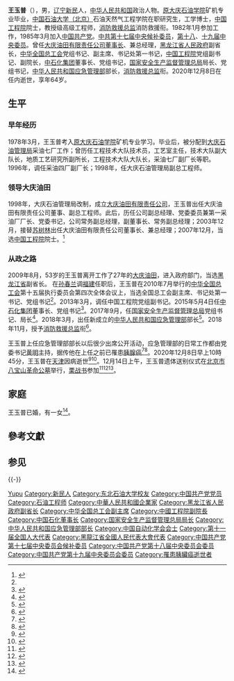 {{Infobox officeholder
| 后缀尊称    = [[中华人民共和国消防救援衔|消防救援总监]] [[中国工程院院士|院士]]
| 图像        = Wang Yupu.png
| 图像说明    = 王玉普，2017年
| 职务1       = {{PRC}}第1任[[中华人民共和国应急管理部|应急管理部部长]]
| 就任日期1   = 2018年3月19日
| 卸任日期1   = {{box|2020年12月8日}}
| 总理1       = [[李克强|李克强]]
| 1blankname1 = 副部长
| 1namedata1  =[[黄明_(1957年)|黄明]] {{Small|[[中华人民共和国消防救援衔|消防救援总监]]}}、{{wrap}}[[付建华|付建华]]、{{wrap}}[[孙华山|孙华山]]、{{wrap}}[[郑国光|郑国光]]、{{wrap}}[[黄玉治|黄玉治]]、{{wrap}}[[叶建春|叶建春]]、{{wrap}}[[尚勇|尚勇]]（正部长级）
| 前任1       = 新设
| 继任1       = [[黄明_(1957年)|黄明]]
| 职务2       = {{PRC}}<br>第6任[[国家安全生产监督管理总局|国家安全生产监督管理总局]]局长
| 就任日期2   = 2017年9月19日
| 卸任日期2   = 2018年3月19日
| 总理2       = [[李克强|李克强]]
| 前任2       = [[杨焕宁|杨焕宁]]
| 继任2       = 机构撤销
| 职务3       = [[中国石油化工集团公司|中国石油化工集团公司]]董事长
| 就任日期3   = 2015年5月4日
| 卸任日期3   = 2017年9月19日
| 前任3       = [[傅成玉|傅成玉]]
| 继任3       = [[戴厚良|戴厚良]]
| 职务4       = [[中国工程院|中国工程院]]副院长（排名第一）
| 就任日期4   = 2013年3月11日
| 卸任日期4   = 2015年5月4日
| 1blankname4 = 院长
| 1namedata4  = [[周济|周济]]
| 前任4       = [[潘云鹤|潘云鹤]]
| 继任4       = [[李晓红|李晓红]]
| 姓名        = 王玉普
| 原名        = 
| 出生日期    = {{birth date|1956|10|6}}
| 出生地点    = {{CHN}}[[辽宁省|辽宁省]][[辽阳专区|辽阳专区]][[新民县|新民县]]
| 逝世日期    = {{death date and age|2020|12|8|1956|10|6}}
| 逝世地点    = {{CHN}}[[天津市|天津市]]
| 政党        = {{CPC}}
| 父母        = 
| 配偶        = <!--{{marriage|姓名|}} -->
| 子女        = 
| 亲属        = 
| 信仰        = 
| 母校        = [[东北石油大学|东北石油大学]]
| 网站        = 
| 签名        = 
| 脚注        = 
|office=[[File:danghui.svg|20px]][[中国共产党中央委员会委员|中国共产党中央委员会委员]]|termstart=2012年11月14日|termend={{box|2020年12月8日}}|term=[[中国共产党第十八届中央委员会|中国共产党第十八届中央委员会]]<br>[[中国共产党第十九届中央委员会|中国共产党第十九届中央委员会]]|general_secretary=[[习近平|习近平]]}}
'''王玉普'''（{{bd|1956年|10月6日|2020年|12月8日|catIdx=W王}}），男，[[辽宁省|辽宁]][[新民市|新民]]人，[[中华人民共和国|中华人民共和国]]政治人物。[[东北石油大学|原大庆石油学院]]矿机专业毕业，[[中国石油大学（北京）|中国石油大学（北京）]]石油天然气工程学院在职研究生，工学博士，[[中国工程院|中国工程院]]院士，教授级高级工程师，[[中华人民共和国消防救援衔|消防救援总监]]消防救援衔。1982年1月参加工作，1985年3月加入[[中国共产党|中国共产党]]。[[中国共产党第十七届中央委员会候补委员列表|中共第十七届中央候补委员]]，[[中国共产党第十八届中央委员会委员列表|第十八]]、[[中国共产党第十九届中央委员会委员列表|十九届中央委员]]。曾任[[大庆油田有限责任公司|大庆油田有限责任公司]][[董事长|董事长]]、兼总经理，[[黑龙江省人民政府|黑龙江省人民政府]]副省长，[[中华全国总工会|中华全国总工会]]党组书记、副主席、书记处第一书记，[[中国工程院|中国工程院]]党组副书记、副院长，[[中国石油化工集团|中石化集团]]董事长、党组书记，[[国家安全生产监督管理总局|国家安全生产监督管理总局]]局长、党组书记，[[中华人民共和国应急管理部|中华人民共和国应急管理部]]部长，[[中华人民共和国消防救援衔|消防救援总监]]衔。2020年12月8日在任内逝世，享年64岁。

== 生平 ==
=== 早年经历 ===
1978年3月，王玉普考入[[东北石油大学|原大庆石油学院]]矿机专业学习。毕业后，被分配到[[大庆油田有限责任公司|大庆石油管理局]]采油七厂工作；曾历任工程技术大队技术员，工艺室主任，技术大队副大队长，地质工艺研究所副所长，工程技术大队大队长，采油七厂副厂长等职。1996年，调任采油四厂副厂长；1998年，任大庆石油管理局副总工程师。

=== 领导大庆油田 ===
1998年，大庆石油管理局改制，成立[[大庆油田有限责任公司|大庆油田有限责任公司]]，王玉普出任大庆油田有限责任公司董事、副总工程师。此后，历任公司副总经理、党委委员兼第一采油厂厂长、党委书记，公司常务副总经理，副董事长、常务副总经理；2003年12月，接替[[苏树林|苏树林]]出任大庆油田有限责任公司董事长、兼总经理；2007年12月，当选[[中国工程院|中国工程院]]院士。<ref name=":0">{{Cite web|title=王玉普当选全国总工会副主席书记处第一书记|url=http://leaders.people.com.cn/GB/12255690.html|accessdate=2018-03-19|date=2010-07-27|publisher=人民网|archiveurl=https://web.archive.org/web/20160304085745/http://leaders.people.com.cn/GB/12255690.html|archivedate=2016-03-04|dead-url=no}}</ref>

=== 从政之路 ===
2009年8月，53岁的王玉普离开工作了27年的[[大庆油田|大庆油田]]，进入政府部门，当选[[黑龙江省|黑龙江省]]副省长。 在[[孙春兰|孙春兰]]调[[福建省|福建]]任职后，王玉普在2010年7月举行的[[中华全国总工会|中华全国总工会]]第十五届执行委员会第四次全体会议上，当选全国总工会副主席、书记处第一书记、党组书记<ref name=":0" />。2013年3月，调任中国工程院党组副书记。2015年5月4日任[[中国石油化工集团|中石化集团]]董事长、党组书记<ref>{{cite web|title=王玉普任中石化董事长 傅成玉到龄退出领导班子|url=http://news.163.com/15/0504/15/AOPI463I0001124J.html|accessdate=2015-05-04|date=2015-05-04|publisher=网易|archiveurl=https://web.archive.org/web/20150507025753/http://news.163.com/15/0504/15/AOPI463I0001124J.html|archivedate=2015-05-07|dead-url=yes}}</ref>。2017年9月，任[[国家安全生产监督管理总局|国家安全生产监督管理总局]]党组书记、局长<ref>{{cite web|title=王玉普任国家安监总局局长(简历)|url=http://district.ce.cn/newarea/sddy/201709/22/t20170922_26227566.shtml|accessdate=2017-09-22|date=2017-09-22|publisher=中国经济网|archiveurl=https://web.archive.org/web/20170923002356/http://district.ce.cn/newarea/sddy/201709/22/t20170922_26227566.shtml|archivedate=2017-09-23|dead-url=no}}</ref>。2018年3月，出任新成立的[[中华人民共和国应急管理部|中华人民共和国应急管理部]]部长<ref>{{Cite web|title=快讯：大会经投票表决，决定国务院秘书长、各部部长、各委员会主任、中国人民银行行长、审计长|url=http://www.xinhuanet.com/politics/2018lh/2018-03/19/c_1122557436.htm|accessdate=2018-03-19|date=2018-03-19|publisher=新华网|archiveurl=https://web.archive.org/web/20180319101945/http://www.xinhuanet.com/politics/2018lh/2018-03/19/c_1122557436.htm|archivedate=2018-03-19|dead-url=no}}</ref>。2018年11月，授予[[中华人民共和国消防救援衔|消防救援总监]]衔<ref>{{cite web|title=应急管理部简报第1期（总第1期）|url=http://www.chinasafety.gov.cn/jb/201811/P020181115452145558916.pdf|accessdate=2018-11-19|date=2018-11-15|publisher=中华人民共和国应急管理部|archiveurl=https://web.archive.org/web/20181119132522/http://www.chinasafety.gov.cn/jb/201811/P020181115452145558916.pdf|archivedate=2018-11-19|dead-url=no|quote=根据《中华人民共和国消防救援衔条例》规定，国务院总理李克强日前签署命令，授予黄明、王玉普同志总监消防救援衔；授予徐平、戴建国同志副总监消防救援衔；授予琼色、詹寿旺、张福生、罗永强、魏捍东、周天、亓延军、王新建、闫鹏、彭小国、郭小平同志助理总监消防救援衔。}}</ref>。

王玉普上任应急管理部部长以后很少出席公开活动，应急管理部的日常工作都由党委书记[[黄明_(1957年)|黄明]]主持，据传他在上任之前已罹患[[胰臟癌|胰腺癌]]<ref>{{cite web|title=应急管理部部长王玉普上任后“消失”传被查 港媒：病重卧床|url=https://www.zaobao.com/realtime/china/story20180514-858853|accessdate=2020-12-09|date=2018-05-14|publisher=联合早报|archiveurl=https://web.archive.org/web/20201209153722/https://www.zaobao.com.sg/realtime/china/story20180514-858853|archivedate=2020-12-09|dead-url=no}}</ref><ref>{{cite web|title=应急管理部部长王玉普去世|url=http://www.caixin.com/2020-12-09/101637436.html|accessdate=2020-12-09|author=罗国平|date=2020-12-09|publisher=财新网|archiveurl=https://web.archive.org/web/20201209153710/http://www.caixin.com/2020-12-09/101637436.html|archivedate=2020-12-09|dead-url=no}}</ref>。2020年12月8日早上10時45分，王玉普在[[天津市|天津]]因病逝世<ref>{{cite web|title=应急管理部部长、党委副书记王玉普院士逝世 享年64岁|url=https://www.chinanews.com/gn/2020/12-09/9357996.shtml|accessdate=2020-12-09|date=2020-12-09|publisher=中国新闻网|archiveurl=https://web.archive.org/web/20201209153724/https://www.chinanews.com/gn/2020/12-09/9357996.shtml|archivedate=2020-12-09|dead-url=no}}</ref><ref>{{cite web|title=讣告|url=https://www.mem.gov.cn/jdtp/202012/t20201209_374976.shtml|accessdate=2020-12-09|date=2020-12-09|publisher=中华人民共和国应急管理部|dead-url=no|archive-date=2020-12-09|archive-url=https://web.archive.org/web/20201209153745/https://www.mem.gov.cn/jdtp/202012/t20201209_374976.shtml}}</ref>。12月14日上午，王玉普遗体送别仪式在[[北京市八宝山革命公墓|北京市八宝山革命公墓]]举行，[[栗战书|栗战书]]参加<ref>{{Cite web|title=栗战书出席王玉普遗体告别仪式|url=https://www.zaobao.com.sg/realtime/china/story20201214-1108661|accessdate=2021-04-29|publisher=早报|archive-url=https://web.archive.org/web/20210501203840/https://www.zaobao.com.sg/realtime/china/story20201214-1108661|archive-date=2021-05-01|dead-url=no}}</ref><ref>{{Cite web|title=应急管理部部长王玉普同志遗体送别仪式在京举行|url=https://finance.sina.com.cn/china/gncj/2020-12-14/doc-iiznctke6415133.shtml|access-date=2022-02-03|date=2020-12-14|publisher=新浪}}</ref><ref>{{Cite web|title=应急管理部部长王玉普同志遗体送别仪式在京举行|url=http://www.chinanews.com/gn/2020/12-14/9361660.shtml|accessdate=2021-04-29|date=2020-12-14|publisher=中新网|archive-url=https://web.archive.org/web/20210429235747/http://www.chinanews.com/gn/2020/12-14/9361660.shtml|archive-date=2021-04-29|dead-url=no}}</ref>。

== 家庭 ==
王玉普已婚，有一女<ref>{{cite web|title=院士子站|url=https://ysg.ckcest.cn/html/details/1972/index.html|accessdate=2020-12-09|publisher=中国工程院|archivedate=2020-06-13|archiveurl=https://web.archive.org/web/20200613023907/http://ysg.ckcest.cn/html/details/1972/index.html|dead-url=no}}</ref>。

== 參考文獻 ==
{{Reflist}}
==参见==
{{-}}
{{start box}}
{{s-gov|prc}}
{{s-new}}
{{s-title|[[中华人民共和国应急管理部|中华人民共和国应急管理部]]部长|2018年3月－{{box|2020年12月}}}}
{{s-after|[[黄明_(1957年)|黄明]]}}
{{s-before|[[杨焕宁|杨焕宁]]}}
{{s-title|[[国家安全生产监督管理总局|国家安全生产监督管理总局]]局長|2017年9月－2018年3月}}
{{s-none|机构撤销}}
{{s-before|[[盖如垠|盖如垠]]}}
{{s-title|[[黑龙江省人民政府|黑龙江省人民政府]]副省长|2009年8月－2010年7月}}
{{s-after|[[徐广国|徐广国]]}}
{{s-bus}}
{{s-before|[[傅成玉|傅成玉]]}}
{{s-title|[[中国石化|中国石油化工股份有限公司]]董事长|2015年5月－2017年9月}}
{{s-after|[[戴厚良|戴厚良]]}}
{{s-before|[[苏树林|苏树林]]}}
{{s-title|[[大庆油田有限责任公司|大庆油田有限责任公司]][[董事长|董事长]]|2003年12月－2009年8月}}
{{s-after|[[王永春_(石油系统)|王永春]]}}
{{s-aca}}
{{s-before|[[潘云鹤|潘云鹤]]}}
{{s-title|[[中国工程院|中国工程院]]副院长（排名第一）|2013年3月－2015年4月}}
{{s-after|[[李晓红|李晓红]]}}
{{s-civ}}
{{s-before|[[孙春兰|孙春兰]]}}
{{s-title|[[中华全国总工会|中华全国总工会]]书记处第一书记|2010年7月－2013年3月}}
{{s-after|[[陳豪_(1954年)|陈豪]]}}
{{end box}}

{{国务院/13|部门首长}}
{{中华人民共和国应急管理部部长}}
{{消防救援总监}}
{{中国自动化学会会士}}
{{中国工程院工程管理学部院士}}
{{国家安全生产监督管理总局局长}}
{{Navboxes 
| title  = 王玉普在[[中华全国总工会|中华全国总工会]]的职务
| list1  =
{{中华全国总工会第十五届执行委员会}}
}}

{{Authority control}}
{{DEFAULTSORT:Wang王}}
[[Category:王姓|Yupu]]
[[Category:新民人|Category:新民人]]
[[Category:东北石油大学校友|Category:东北石油大学校友]]
[[Category:中国共产党党员|Category:中国共产党党员]]
[[Category:石油工程师|Category:石油工程师]]
[[Category:中華人民共和國企業家|Category:中華人民共和國企業家]]
[[Category:黑龙江省人民政府副省长|Category:黑龙江省人民政府副省长]]
[[Category:中华全国总工会副主席|Category:中华全国总工会副主席]]
[[Category:中國工程院副院長|Category:中國工程院副院長]]
[[Category:中国石化董事长|Category:中国石化董事长]]
[[Category:国家安全生产监督管理总局局长|Category:国家安全生产监督管理总局局长]]
[[Category:中华人民共和国应急管理部部长|Category:中华人民共和国应急管理部部长]]
[[Category:中国自动化学会会士|Category:中国自动化学会会士]]
[[Category:第十一届全国人大代表|Category:第十一届全国人大代表]]
[[Category:黑龍江省全國人民代表大會代表|Category:黑龍江省全國人民代表大會代表]]
[[Category:中国共产党第十七届中央委员会候补委员|Category:中国共产党第十七届中央委员会候补委员]]
[[Category:中国共产党第十八届中央委员会委员|Category:中国共产党第十八届中央委员会委员]]
[[Category:中国共产党第十九届中央委员会委员|Category:中国共产党第十九届中央委员会委员]]
[[Category:罹患胰臟癌逝世者|Category:罹患胰臟癌逝世者]]